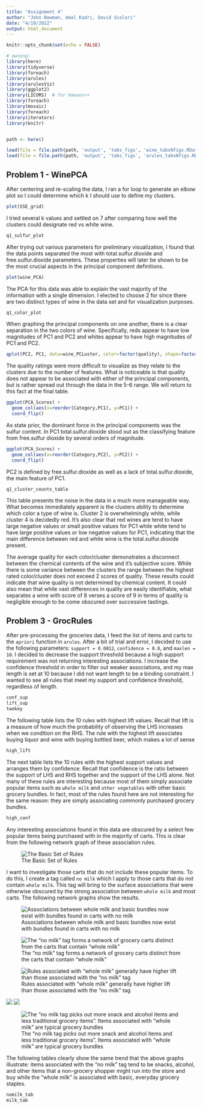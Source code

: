 ```yaml
---
title: "Assignment 4"
author: "John Bowman, Amal Kadri, David Scolari"
date: "4/19/2022"
output: html_document
---
```


```r
knitr::opts_chunk$set(echo = FALSE)
```

```r
# owning:
library(here)
library(tidyverse)
library(foreach)
library(arules)
library(arulesViz)
library(ggplot2)
library(LICORS)  # for kmeans++
library(foreach)
library(mosaic)
library(foreach)
library(iterators)
library(knitr)


path <- here()

load(file = file.path(path, 'output', 'tabs_figs', 'wine_tabsNfigs.RData'))
load(file = file.path(path, 'output', 'tabs_figs', 'arules_tabsNfigs.RData'))

```

## Problem 1 - WinePCA

After centering and re-scaling the data, I ran a for loop to generate an elbow plot so I could determine which k I should use to define my clusters.

```r
plot(SSE_grid)
```

I tried several k values and settled on 7 after comparing how well the clusters could designate red vs white wine.

```r
q1_sulfur_plot
```

After trying out various parameters for preliminary visualization, I found that the data points separated the most with total.sulfur.dioxide and free.sulfur.dioxide parameters. These properties will later be shown to be the most crucial aspects in the principal component definitions.

```r
plot(wine_PCA)
```
The PCA for this data was able to explain the vast majority of the information with a single dimension. I elected to choose 2 for since there are two distinct types of wine in the data set and for visualization purposes.


```r
q1_color_plot
```
When graphing the principal components on one another, there is a clear separation in the two colors of wine. Specifically, reds appear to have low magnitudes of PC1 and PC2 and whites appear to have high magnitudes of PC1 and PC2.

```r
qplot(PC2, PC1, data=wine_PCLuster, color=factor(quality), shape=factor(clusterID))
```
The quality ratings were more difficult to visualize as they relate to the clusters due to the number of features. What is noticeable is that quality does not appear to be associated with either of the principal components, but is rather spread out through the data in the 5-6 range. We will return to this fact at the final table.

```r
ggplot(PCA_Scores) +
  geom_col(aes(x=reorder(Category,PC1), y=PC1)) +
  coord_flip()
```
As state prior, the dominant force in the principal components was the sulfur content. In PC1 total.sulfur.dioxide stood out as the classifying feature from free.sulfur dioxide by several orders of magnitude.

```r
ggplot(PCA_Scores) +
  geom_col(aes(x=reorder(Category,PC2), y=PC2)) +
  coord_flip()
```
PC2 is defined by free.sulfur.dioxide as well as a lack of total.sulfur.dioxide, the main feature of PC1.

```r
q1_cluster_counts_table
```

This table presents the noise in the data in a much more manageable way. What becomes immediately apparent is the clusters ability to determine which color a type of wine is. Cluster 2 is overwhelmingly white, while cluster 4 is decidedly red. It's also clear that red wines are tend to have large negative values or small positive values for PC1 while white tend to have large positive values or low negative values for PC1, indicating that the main difference between red and white wine is the total.sulfur.dioxide present.

The average quality for each color/cluster demonstrates a disconnect between the chemical contents of the wine and it's subjective score. While there is some variance between the clusters the range between the highest rated color/cluster does not exceed 2 scores of quality. These results could indicate that wine quality is not determined by chemical content. It could also mean that while vast differences in quality are easily identifiable, what separates a wine with score of 8 verses a score of 9 in terms of quality is negligible enough to be come obscured over successive tastings.


## Problem 3 - GrocRules

After pre-processing the groceries data, I feed the list of items and carts to the `apriori` function in `arules`. After a bit of trial and error, I decided to use the following parameters: `support = 0.0012`, `confidence = 0.8`, and `maxlen = 10`. I decided to decrease the support threshold because a high support requirement was not returning interesting associations. I increase the confidence threshold in order to filter out weaker associations, and my max length is set at 10 because I did not want length to be a binding constraint. I wanted to see all rules that meet my support and confidence threshold, regardless of length. 

```r
conf_sup
lift_sup
twokey
```

The following table lists the 10 rules with highest lift values. Recall that lift is a measure of how much the probability of observing the LHS increases when we condition on the RHS. The rule with the highest lift associates buying liquor and wine with buying bottled beer, which makes a lot of sense

```r
high_lift
```

The next table lists the 10 rules with the highest support values and arranges them by confidence. Recall that confidence is the ratio between the support of LHS and RHS together and the support of the LHS alone. Not many of these rules are interesting because most of them simply associate popular items such as `whole milk` and `other vegetables` with other basic grocery bundles. In fact, most of the rules found here are not interesting for the same reason: they are simply associating commonly purchased grocery bundles. 

```r
high_conf
```

Any interesting associations found in this data are obscured by a select few popular items being purchased with in the majority of carts. This is clear from the following network graph of these association rules. 

![The Basic Set of Rules](output/tabs_figs/bigger_with_milk.png)

I want to investigate those carts that do not include these popular items. To do this, I create a tag called `no milk` which I apply to those carts that do not contain `whole milk`. This tag will bring to the surface associations that were otherwise obscured by the strong association between `whole milk` and most carts. The following network graphs show the results. 

![Associations between whole milk and basic bundles now exist with bundles found in carts with no milk](output/tabs_figs/nomilk.png)

![The "no milk" tag forms a network of grocery carts distinct from the carts that contain "whole milk"](output/tabs_figs/nomilk_just.png) 

![Rules associated with "whole milk" generally have higher lift than those associated with the "no milk" tag](output/tabs_figs/wholemilk_just.png)

![](output/tabs_figs/nomilk_beersodasausage.png) ![](output/tabs_figs/nomilk_candy.png) 

![The "no milk tag picks out more snack and alcohol items and less traditional grocery items". Items associated with "whole milk" are typical grocery bundles](output/tabs_figs/wholemilk_basiccart.png)

The following tables clearly show the same trend that the above graphs illustrate: items associated with the "no milk" tag tend to be snacks, alcohol, and other items that a non-grocery shopper might run into the store and buy while the "whole milk" is associated with basic, everyday grocery staples. 

```r
nomilk_tab
milk_tab
```